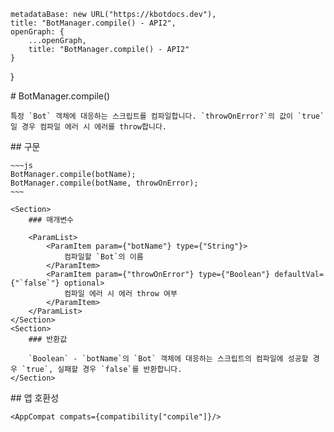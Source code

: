 
    metadataBase: new URL("https://kbotdocs.dev"),
    title: "BotManager.compile() - API2",
    openGraph: {
        ...openGraph,
        title: "BotManager.compile() - API2"
    }
}

<Section>
    # BotManager.compile()

    특정 `Bot` 객체에 대응하는 스크립트를 컴파일합니다. `throwOnError?`의 값이 `true`일 경우 컴파일 에러 시 에러를 throw합니다.
</Section>
<Section>
    ## 구문

    ~~~js
    BotManager.compile(botName);
    BotManager.compile(botName, throwOnError);
    ~~~

    <Section>
        ### 매개변수

        <ParamList>
            <ParamItem param={"botName"} type={"String"}>
                컴파일할 `Bot`의 이름
            </ParamItem>
            <ParamItem param={"throwOnError"} type={"Boolean"} defaultVal={"`false`"} optional>
                컴파일 에러 시 에러 throw 여부
            </ParamItem>
        </ParamList>
    </Section>
    <Section>
        ### 반환값

        `Boolean` - `botName`의 `Bot` 객체에 대응하는 스크립트의 컴파일에 성공할 경우 `true`, 실패할 경우 `false`를 반환합니다.
    </Section>
</Section>
<Section>
    ## 앱 호환성

    <AppCompat compats={compatibility["compile"]}/>
</Section>